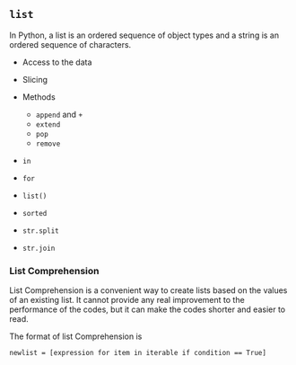 
## `list` 


::: {.callout-note}
In Python, a list is an ordered sequence of object types and a string is an ordered sequence of characters. 
:::

- Access to the data
- Slicing
- Methods
    - `append` and `+`
    - `extend`
    - `pop`
    - `remove`
- `in`
- `for`
- `list()`
- `sorted`

- `str.split`
- `str.join`


### List Comprehension
List Comprehension is a convenient way to create lists based on the values of an existing list. It cannot provide any real improvement to the performance of the codes, but it can make the codes shorter and easier to read.

The format of list Comprehension is
```
newlist = [expression for item in iterable if condition == True]
```
   

